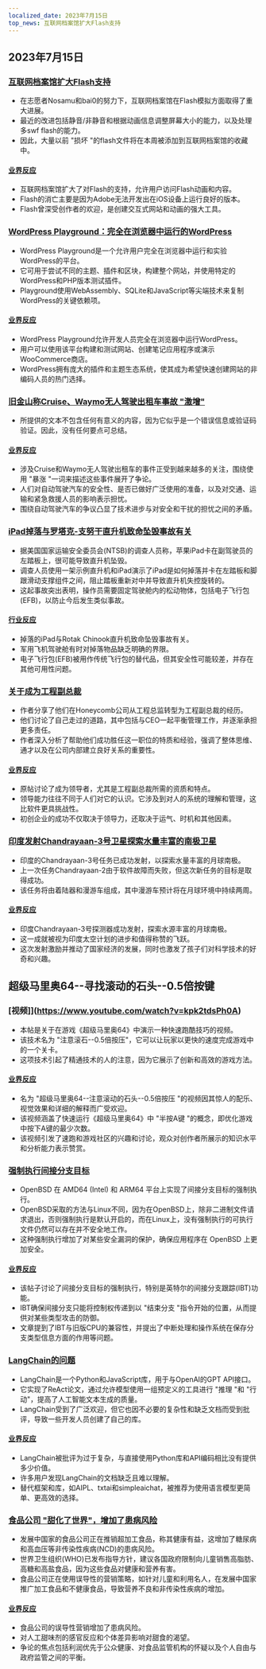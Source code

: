 ```yaml
---
localized_date: 2023年7月15日
top_news: 互联网档案馆扩大Flash支持
---
```




<CallToAction />

<Steps>

## 2023年7月15日

### [互联网档案馆扩大Flash支持](https://mastodon.archive.org/@textfiles/110697893762381822)

- 在志愿者Nosamu和bai0的努力下，互联网档案馆在Flash模拟方面取得了重大进展。
- 最近的改进包括静音/非静音和根据动画信息调整屏幕大小的能力，以及处理多swf flash的能力。
- 因此，大量以前 "损坏 "的flash文件将在本周被添加到互联网档案馆的收藏中。

#### [业界反应](http://news.ycombinator.com/item?id=36728745)

- 互联网档案馆扩大了对Flash的支持，允许用户访问Flash动画和内容。
- Flash的消亡主要是因为Adobe无法开发出在iOS设备上运行良好的版本。
- Flash曾深受创作者的欢迎，是创建交互式网站和动画的强大工具。

### [WordPress Playground：完全在浏览器中运行的WordPress](https://developer.wordpress.org/playground/)

- WordPress Playground是一个允许用户完全在浏览器中运行和实验WordPress的平台。
- 它可用于尝试不同的主题、插件和区块，构建整个网站，并使用特定的WordPress和PHP版本测试插件。
- Playground使用WebAssembly、SQLite和JavaScript等尖端技术来复制WordPress的关键依赖项。

#### [业界反应](http://news.ycombinator.com/item?id=36726593)

- WordPress Playground允许开发人员完全在浏览器中运行WordPress。
- 用户可以使用该平台构建和测试网站、创建笔记应用程序或演示WooCommerce商店。
- WordPress拥有庞大的插件和主题生态系统，使其成为希望快速创建网站的非编码人员的热门选择。

### [旧金山称Cruise、Waymo无人驾驶出租车事故 "激增"](https://www.sfchronicle.com/sf/article/driverless-taxi-cruise-waymo-18157172.php)

- 所提供的文本不包含任何有意义的内容，因为它似乎是一个错误信息或验证码验证。因此，没有任何要点可总结。

#### [业界反应](http://news.ycombinator.com/item?id=36726219)

- 涉及Cruise和Waymo无人驾驶出租车的事件正受到越来越多的关注，围绕使用 "暴涨 "一词来描述这些事件展开了争论。
- 人们对自动驾驶汽车的安全性、是否已做好广泛使用的准备，以及对交通、运输和紧急救援人员的影响表示担忧。
- 围绕自动驾驶汽车的争议凸显了技术进步与对安全和干扰的担忧之间的矛盾。

### [iPad掉落与罗塔克-支努干直升机致命坠毁事故有关](https://verticalmag.com/news/dropped-ipad-implicated-in-fatal-chinook-helicopter-crash/)

- 据美国国家运输安全委员会(NTSB)的调查人员称，苹果iPad卡在副驾驶员的左踏板上，很可能导致直升机坠毁。
- 调查人员使用一架示例直升机和iPad演示了iPad是如何掉落并卡在左踏板和脚跟滑动支撑组件之间，阻止踏板重新对中并导致直升机失控旋转的。
- 这起事故突出表明，操作员需要固定驾驶舱内的松动物体，包括电子飞行包(EFB)，以防止今后发生类似事故。

#### [行业反应](http://news.ycombinator.com/item?id=36724736)

- 掉落的iPad与Rotak Chinook直升机致命坠毁事故有关。
- 军用飞机驾驶舱有时对掉落物品缺乏明确的界限。
- 电子飞行包(EFB)被用作传统飞行包的替代品，但其安全性可能较差，并存在其他可用性问题。

### [关于成为工程副总裁](https://www.honeycomb.io/blog/becoming-vp-of-engineering-pt1)

- 作者分享了他们在Honeycomb公司从工程总监转型为工程副总裁的经历。
- 他们讨论了自己走过的道路，其中包括与CEO一起平衡管理工作，并逐渐承担更多责任。
- 作者深入分析了帮助他们成功胜任这一职位的特质和经验，强调了整体思维、通才以及在公司内部建立良好关系的重要性。

#### [业界反应](http://news.ycombinator.com/item?id=36721080)

- 原帖讨论了成为领导者，尤其是工程副总裁所需的资质和特点。
- 领导能力往往不同于人们对它的认识。它涉及到对人的系统的理解和管理，这比软件更具挑战性。
- 初创企业的成功不仅取决于领导力，还取决于运气、时机和其他因素。

### [印度发射Chandrayaan-3号卫星探索水量丰富的南极卫星](https://www.newscientist.com/article/2382565-indias-chandrayaan-3-launches-to-explore-moons-water-rich-south-pole/)

- 印度的Chandrayaan-3号任务已成功发射，以探索水量丰富的月球南极。
- 上一次任务Chandrayaan-2由于软件故障而失败，但这次新任务的目标是取得成功。
- 该任务将由着陆器和漫游车组成，其中漫游车预计将在月球环境中持续两周。

#### [业界反应](http://news.ycombinator.com/item?id=36721517)

- 印度Chandrayaan-3号探测器成功发射，探索水源丰富的月球南极。
- 这一成就被视为印度太空计划的进步和值得称赞的飞跃。
- 这次发射激励并推动了国家经济的发展，同时也激发了孩子们对科学技术的好奇和兴趣。

## 超级马里奥64--寻找滚动的石头--0.5倍按键

### [视频]](https://www.youtube.com/watch?v=kpk2tdsPh0A)

- 本帖是关于在游戏《超级马里奥64》中演示一种快速跑酷技巧的视频。
- 该技术名为 "注意滚石--0.5倍按压"，它可以让玩家以更快的速度完成游戏中的一个关卡。
- 这项技术引起了精通技术的人的注意，因为它展示了创新和高效的游戏方法。

#### [业界反应](http://news.ycombinator.com/item?id=36725472)

- 名为 "超级马里奥64--注意滚动的石头--0.5倍按压 "的视频因其惊人的配乐、视觉效果和详细的解释而广受欢迎。
- 该视频涵盖了快速运行《超级马里奥64》中 "半按A键 "的概念，即优化游戏中按下A键的最少次数。
- 该视频引发了速跑和游戏社区的兴趣和讨论，观众对创作者所展示的知识水平和分析能力表示赞赏。

### [强制执行间接分支目标](https://undeadly.org/cgi?action=article;sid=20230714121907)

- OpenBSD 在 AMD64 (Intel) 和 ARM64 平台上实现了间接分支目标的强制执行。
- OpenBSD采取的方法与Linux不同，因为在OpenBSD上，除非二进制文件请求退出，否则强制执行是默认开启的，而在Linux上，没有强制执行的可执行文件仍然可以存在并不安全地工作。
- 这种强制执行增加了对某些安全漏洞的保护，确保应用程序在 OpenBSD 上更加安全。

#### [业界反应](http://news.ycombinator.com/item?id=36722823)

- 该帖子讨论了间接分支目标的强制执行，特别是英特尔的间接分支跟踪(IBT)功能。
- IBT确保间接分支只能将控制权传递到以 "结束分支 "指令开始的位置，从而提供对某些类型攻击的防御。
- 文章提到了IBT与旧版CPU的兼容性，并提出了中断处理和操作系统在保存分支类型信息方面的作用等问题。

### [LangChain的问题](https://minimaxir.com/2023/07/langchain-problem/)

- LangChain是一个Python和JavaScript库，用于与OpenAI的GPT API接口。
- 它实现了ReAct论文，通过允许模型使用一组预定义的工具进行 "推理 "和 "行动"，提高了人工智能文本生成的质量。
- LangChain受到了广泛欢迎，但它也因不必要的复杂性和缺乏文档而受到批评，导致一些开发人员创建了自己的库。

#### [业界反应](http://news.ycombinator.com/item?id=36725982)

- LangChain被批评为过于复杂，与直接使用Python库和API编码相比没有提供多少价值。
- 许多用户发现LangChain的文档缺乏且难以理解。
- 替代框架和库，如AIPL、txtai和simpleaichat，被推荐为使用语言模型更简单、更高效的选择。

### [食品公司 "甜化了世界"，增加了患病风险](https://www.theguardian.com/global-development/2023/jul/14/how-food-companies-sweetened-the-world-and-increased-the-risk-of-disease-acc)

- 发展中国家的食品公司正在推销超加工食品，称其健康有益，这增加了糖尿病和高血压等非传染性疾病(NCD)的患病风险。
- 世界卫生组织(WHO)已发布指导方针，建议各国政府限制向儿童销售高脂肪、高糖和高盐食品，因为这些食品对健康和营养有害。
- 食品公司正在使用误导性的营销策略，如针对儿童和利用名人，在发展中国家推广加工食品和不健康食品，导致营养不良和非传染性疾病的增加。

#### [业界反应](http://news.ycombinator.com/item?id=36729757)

- 食品公司的误导性营销增加了患病风险。
- 对人工甜味剂的感官反应和个体差异影响对甜食的渴望。
- 争论的焦点包括利润优先于公众健康、对食品监管机构的怀疑以及个人自由与政府监管之间的平衡。

</Steps>
